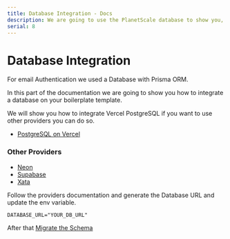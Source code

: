 ```yaml
---
title: Database Integration - Docs
description: We are going to use the PlanetScale database to show you, how to integrate the database with the Next.js template
serial: 8
---
```


# Database Integration

For email Authentication we used a Database with Prisma ORM.

In this part of the documentation we are going to show you how to integrate a database on your boilerplate template. 

We will show you how to integrate Vercel PostgreSQL if you want to use other providers you can do so.

- [PostgreSQL on Vercel](/docs/database/postgresql)


### Other Providers

- [Neon](https://neon.tech/)
- [Supabase](https://supabase.com/)
- [Xata](https://xata.io/)


Follow the providers documentation and generate the Database URL and update the env variable.

```copy
DATABASE_URL="YOUR_DB_URL"
```

After that [Migrate the Schema](/docs/database/migrate-the-schema)